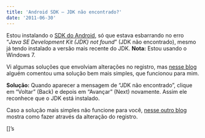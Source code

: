 ```yaml
---
title: 'Android SDK — JDK não encontrado?'
date: '2011-06-30'
---
```


Estou instalando o [SDK do Android](http://developer.android.com/sdk/index.html), só que estava esbarrando no erro “_Java SE Development Kit (JDK) not found_” (JDK não encontrado), mesmo já tendo instalado a versão mais recente do JDK. **Nota:** Estou usando o Windows 7.

Vi algumas soluções que envolviam alterações no registro, mas [nesse blog](http://codearetoy.wordpress.com/2010/12/23/jdk-not-found-on-installing-android-sdk/) alguém comentou uma solução bem mais simples, que funcionou para mim.

**Solução:** Quando aparecer a mensagem de “JDK não encontrado”, clique em “Voltar” (Back) e depois em “Avançar” (Next) novamente. Assim ele reconhece que o JDK está instalado.

Caso a solução mais simples não funcione para você, [nesse outro blog](http://www.andrels.com/wp-pt_BR/index.php/2010/12/solucao-para-jdk-nao-encontrado-instalando-android-sdk-no-windows-7-x64/) mostra como fazer através da alteração do registro.

\[\]’s
